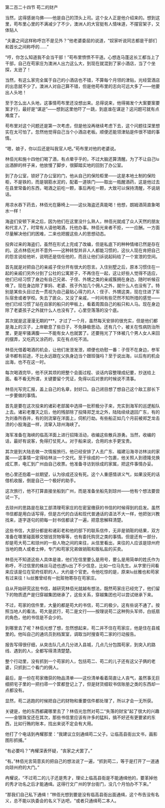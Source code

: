 

第二百二十四节 苟二的财产

当然，这得感谢乌佛――他是自己的顶头上司。这个女人正是他介绍来的。想到这里，苟布里心里的不满减少了不少，澳洲人的大官挺有人情味道，不摆官架子，又体贴人

“夫妻之间这样称呼岂不是见外？”他老婆委屈的说道，“奴家听说同志都是干部们和首长之间称呼的……”

“哼，你怎么知道我不会当干部！”苟布里愤愤不平道。心想连马蓬这长工都当上了干部，自己在苟家庄为澳洲人出力这么大，到现在就混到了家小酒店，当了个坐探，太逊了！

当然，有这么家完全属于自己的小酒店也不错，不算每个月领的津贴，光经营酒店的出息就不少了。澳洲人对自己算不错，但是他苟布里的志向可远大多了――他要出人头地！

至于怎么出人头地，这事情苟布里还没想出来。总得说来，他得揭发个大案要案要案才行，最好是“谋逆”――想到这里他吓了一跳，到底谁在谋逆？这问题可就有点难度了。

苟布里对这个问题还是第一次考虑，但是他没再继续考虑下去，这个问题往深里想实在太可怕了。忽然他觉得自己当个小酒店老板。顺便还能领津贴是件很不错的事情。

“嗯，娘子，你以后还是叫我官人吧。”苟布里对他的老婆说。

林佰光和施十四他们喝了酒，有点晕乎乎的，不过大脑还算清醒。为了不让自己lu出酒醉的样子来，他放慢了脚步，很脚踏实地的回到了办公室。

到了办公室，锁好了办公室的门，他从自己的保险柜里――这是本地土制的保险柜，不是铁的，而是钢筋水泥的，配着一道铁门――取出一瓶醒酒药，这是他过去在县里常备的东西，喝酒之前吃一颗，事后再吃一颗，大致可以保持清醒，不说胡话。

用凉水吞下药去，林佰光在藤椅上――这伙海盗还真能喝！他想，朗姆酒简直象喝水一样！

海盗们安顿下来之后，因为他们在这里没什么熟人，林佰光就成了众人天然的朋友和代言人了，时常有人请他喝酒，托他办事。林佰光来者不拒，一一应酬。一方面尽量解决他们的困难，二来也把握这些人的思想动态。

投奔过来的海盗们，虽然在形式上完成了改编，但是私底下的种种情绪已然是存在的。这点林佰光并不意外――这种转型并非人人都能习惯的，这伙人现在肯把自己的怨言说给他听，说明还是信任他的，而且让他们诉说起码给了一个宣泄的空间。

首先就是对把自己的亲戚子侄分开有很大的怨言。入住别墅之后，原本习惯住在一起的亲戚们另外分到了公社的公寓房子，不再住在一起，这让好些人觉得不适应，他们已经习惯了身边有自己兄弟、子侄、外甥之类的亲戚簇拥在身边，随时听候召唤了。现在身边除了爹妈、老婆、孩子外加几个佣人之外，就什么人也没有了。特别是某些头目过去一贯视为自己最贴心得力的人：侄子、外甥这类，现在住进了军队宿舍或者学校。失去了匪众，又没了亲戚，一时间有些茫然不知所措的感觉――他们已经习惯了站在自家的船只的甲板上，看着周围自己的船只和人马。现在身边除了老婆孩子之外就什么人也没有了。心里空落落的没个底。

其次就是这漫漫无期的***，才过了一个月，虽然每天安排的很充实，但是他们都是海上的汉子，上岸歇息了些日子，不免静极思动。还有几个，被关在性病防治所里，更是牢骚满腹――不能有女人也就罢了。还要拖光了下体被几个男人女人来回的摆弄，又吃药又涂药的，实在有点吃不消。

林佰光借着喝酒的机会，让他们发泄发泄，顺便也劝慰一番：子侄不在身边，参军读书都有前途，不比永远跟在父执身边当个跟班强吗？至于说出海，以后有的机会出海，也不在这一时。

每次喝酒完毕，他不厌其烦的把整个会面过程、谈话内容整理成纪要，抄送给上面。看不看无所谓，关键要留个凭证，免得以后对景的时候说不清事。

林佰光写完汇报，盖上自己的名章，封好口。自己闭目想了想自己这个敌工部长下一步要做的事情。

首先是要在这次投来的诸彩老部属中选择一批积极分子来，充实到海军的巡逻船队上去。诸彩老覆灭之后，他的残部除了投降郑芝龙之外，陆陆续续退回广东，有的为刘香所吞并，有的则流窜在洋面上，伺机行劫。有些船正如几个月前被郑芝龙击溃的小股海盗一样，流窜入琼州海峡了。

海军准备在海峡的临高洋面上进行招降活动，收编这些散兵游勇。当然，收编的话，最好有说客，免得打仗死人。对于船来说，合用的水手更宝贵。

其次是到大陆去做一次情报旅行。他已经安排了人去广东、福建沿海寻访林淡的家属――这事情一定得给林淡一个交代。至于徐成的一个包裹，他关照人到德隆兑换成汇票，电汇到广州由自己收票。他准备寻访到徐成的家属，把这件事情办妥。

他心里还抱着一丝期望，认为徐成还没有死。这个人重感情讲义气，如果没死的话借机收服，倒是自己一个极好的助手。

这次旅行，他不打算直接坐船到广州，而是准备坐船先到琼州――他有个想法要尝试一下。

去琼州的思路是在敌工部清理苟家庄的在密室缴获的书信的时候得到的启发。虽然书信都是用白话写得，但是古代的白话和现代普通话的语法不大一样，他把张兴教找来，逐字逐句的把每一封书信都读了一遍，把意思解释清楚。

这些书信，大部分都是和诸彩老和他的部下的联系信件，无非是销赃的结果，双方准备在哪里碰面移交银钱货物等等，也有委托购货之类的事情。但是还有一部分，却是苟大苟二和琼州的一些人物之间的来往，从信里看出，来往的人应该是琼州府当地的商人或者士绅，专门和苟家兄弟做销赃和贩私盐的买卖。

林佰光不知道这些人具体是谁，他们在信里要么是用号，要么是用简单的姓氏作为称呼，不过信里的蛛丝马迹也透lu出了不少信息，比如一位马先生。从字里行间看来应该是位在官府任职的人，大约是个官吏。令他吃惊的是，原来lu丝雅也和苟家有过来往！lu丝雅曾经有一批赃物寄存在苟家庄。

自从开始研究这批书信，越研究林佰光就越有想法，既然苟家庄已经完了，他们留下的物质遗产是归穿越集团继承了，这些关系，穿越集团也可以尝试继承下来。

不过，苟家的信件里，大量的都是苟大的书信，苟二的极少。这有些说不通了。按照当地人的看法。苟大是武行，苟二是文行――按理说苟二这种狗头军师，白纸扇的角色，他的书信是不会少的。

到哪里去了呢？林佰光想了想，忽然想起来，苟二并不住在苟家庄，他是住在县城里的。他叫自己的通讯员到档案室，调取当时搜查苟二家的行动报告。

报告写得很仔细，从突击队几点几分进入县城，几点几分包围苟家，到突入的路线、遇到的人，全都写得清清楚楚。

整个行动里，没有抓到一个苟家的人，包括苟二、苟二的儿子还有这父子俩的老婆，只抓到二个看门的佣人。

最后，是一份在苟家缴获的物品清单――这份清单看着简直让人丧气，虽然事无巨细把宅子里的一把扫帚一个筐都登记上了，但是财货细软书信账册之类的东西却一点都没有。

显然，苟二逃跑的时候把自己的财物和重要信件都处理了，所以才会一无所获。

关键是，他的东西都藏哪里去了？林佰光忽然对苟二“失落的财宝”起了很大的兴趣――金银珠宝还在其次，那些书信里应该有许多的猛料，搞不好还有更要紧的东西，比如行贿的账本，找出来说不定会有大用。

他打了个电话到冉耀那里：“我建议立刻通缉苟二父子。让临高县衙出文书，画影图形抓捕。”

“有必要吗？”冉耀深表怀疑，“丧家之犬罢了。”

“有。”林佰光言简意亥的把自己的想法说了一遍，“抓到苟二，等于是打开了一道通向琼州府的大门。”

冉耀说，“不过苟二的儿子还是秀才，理论上临高县衙是不能通缉他的，要革掉他的秀才功名之后才能通缉。这得行文广州的学台衙门，没几个月怕办不下来。”

“那我们自己私下通缉！”林佰光想到要是没有临高县衙出面通缉，这个布告没有名义，总不能以执委会的名义下达吧，“或者只通缉苟二本人。

